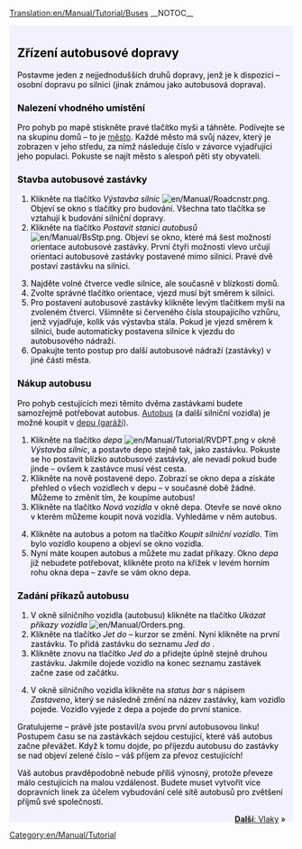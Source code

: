 [[Translation:en/Manual/Tutorial/Buses]]
__NOTOC__
{{en/Tabs|5|2
|cs/Manual/Tutorial/Main Page|1. Začínáme<!--
-->|cs/Manual/Tutorial/Autobusy|2. Autobusy<!--
-->|cs/Manual/Tutorial/Vlaky|3. Vlaky<!--
-->|cs/Manual/Tutorial/Letadla|4. Letadla<!--
-->|cs/Manual/Tutorial/Závěr|5. Závěr}}
<div style="padding:.5em 1em 1em 1em; border-top:none; background-color:#f1f2fe; color:#000;">
{{cs/Manual/Tutorial/Cvičení}}
==Zřízení autobusové dopravy==
Postavme jeden z nejjednodušších druhů dopravy, jenž je k dispozici – osobní dopravu po silnici (jinak známou jako autobusová doprava).

===Nalezení vhodného umístění===
Pro pohyb po mapě stiskněte pravé tlačítko myši a táhněte. Podívejte se na skupinu domů – to je [[en/Manual/Towns|město]]. Každé město má svůj název, který je zobrazen v jeho středu, za nímž následuje číslo v závorce vyjadřující jeho populaci. Pokuste se najít město s alespoň pěti sty obyvateli.
{{en/Phototable|[[File:cs/Manual/Tutorial Bus 1.png|Město]]|Město|none}}

===Stavba autobusové zastávky===
#Klikněte na tlačítko ''Výstavba silnic'' [[File:en/Manual/Roadcnstr.png]]. Objeví se okno s tlačítky pro budování. Všechna tato tlačítka se vztahují k budování silniční dopravy.
#Klikněte na tlačítko ''Postavit stanici autobusů'' [[File:en/Manual/BsStp.png]]. Objeví se okno, které má šest možností orientace autobusové zastávky. První čtyři možnosti vlevo určují orientaci autobusové zastávky postavené mimo silnici. Pravé dvě postaví zastávku na silnici.
{{en/Phototable|[[File:cs/Manual/Tutorial Bus 2.png]]|Výběr orientace a umístění.|none|6=:}}
<ol start="3">
<li>Najděte volné čtverce vedle silnice, ale současně v blízkosti domů. 
<li>Zvolte správné tlačítko orientace, vjezd musí být směrem k silnici.
<li>Pro postavení autobusové zastávky klikněte levým tlačítkem myši na zvoleném čtverci. Všimněte si červeného čísla stoupajícího vzhůru, jenž vyjadřuje, kolik vás výstavba stála. Pokud je vjezd směrem k silnici, bude automaticky postavena silnice k vjezdu do autobusového nádraží.
<li>Opakujte tento postup pro další autobusové nádraží (zastávky) v jiné části města.
</ol>
{{en/Phototable|[[File:cs/Manual/Tutorial Bus 4.png]]|Po postavení obou autobusových zastávek.|none|6=:}}

===Nákup autobusu===
Pro pohyb cestujících mezi těmito dvěma zastávkami budete samozřejmě potřebovat autobus. [[en/Manual/Base Set/Road Vehicles/Buses|Autobus]] (a další silniční vozidla) je možné koupit v [[en/Manual/Depots|depu (garáži)]].
#Klikněte na tlačítko ''depa'' [[File:en/Manual/Tutorial/RVDPT.png]] v okně ''Výstavba silnic'', a postavte depo stejně tak, jako zastávku. Pokuste se ho postavit blízko autobusové zastávky, ale nevadí pokud bude jinde – ovšem k zastávce musí vést cesta.
#Klikněte na nově postavené depo. Zobrazí se okno depa a získáte přehled o všech vozidlech v depu – v současné době žádné. Můžeme to změnit tím, že koupíme autobus!
#Klikněte na tlačítko ''Nová vozidla'' v okně depa. Otevře se nové okno v kterém můžeme koupit nová vozidla. Vyhledáme v něm autobus.
{{en/Phototable|[[File:cs/Manual/Tutorial Bus 5.png]]|Uvnitř depa…|none|6=:}}
<ol start="4">
<li>Klikněte na autobus a potom na tlačítko ''Koupit silniční vozidlo''. Tím bylo vozidlo koupeno a objeví se okno vozidla.
<li>Nyní máte koupen autobus a můžete mu zadat příkazy. Okno ''depa'' již nebudete potřebovat, klikněte proto na křížek v levém horním rohu okna depa – zavře se vám okno depa.
</ol>

===Zadání příkazů autobusu===
#V okně silničního vozidla (autobusu) klikněte na tlačítko ''Ukázat příkazy vozidla'' [[File:en/Manual/Orders.png]]. 
#Klikněte na tlačítko ''Jet do'' – kurzor se změní. Nyní klikněte na první zastávku. To přidá zastávku do seznamu ''Jed do <zastávky>''. 
#Klikněte znovu na tlačítko ''Jed do'' a přidejte úplně stejně druhou zastávku. Jakmile dojede vozidlo na konec seznamu zastávek začne zase od začátku.
{{en/Phototable|[[File:cs/Manual/Tutorial Bus 6.png]]|Příkazy pro vozidlo.|none|6=:}}
<ol start="4">
<li>V okně silničního vozidla klikněte na ''status bar'' s nápisem ''Zastaveno'', který se následně změní na název zastávky, kam vozidlo pojede. Vozidlo vyjede z depa a pojede do první stanice.
</ol>
{{en/Phototable|[[File:cs/Manual/Tutorial Bus 7.png]]|Váš první autobus přijíždí na zastávku.|none|6=:}}
Gratulujeme – právě jste postavil/a svou první autobusovou linku! Postupem času se na zastávkách sejdou cestující, které váš autobus začne převážet. Když k tomu dojde, po příjezdu autobusu do zastávky se nad objeví zelené číslo – váš příjem za převoz cestujících!

Váš autobus pravděpodobně nebude příliš výnosný, protože převeze málo cestujících na malou vzdálenost. Budete muset vytvořit více dopravních linek za účelem vybudování celé sítě autobusů pro zvětšení příjmů své společnosti.

<span style="float: right">[[cs/Manual/Tutorial/Vlaky|'''Další''': Vlaky]] &raquo;</span>
</div>
[[Category:en/Manual/Tutorial]]